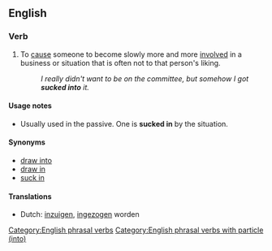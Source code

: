 ==English==

===Verb===
{{infl|en|verb|head=to [[suck]] [[into]]}}

# To [[cause]] someone to become slowly more and more [[involved]] in a business or situation that is often not to that person's liking.
#: ''I really didn't want to be on the committee, but somehow I got '''sucked into''' it.''

====Usage notes====
* Usually used in the passive. One is '''sucked in''' by the situation.

====Synonyms====
* [[draw into]]
* [[draw in]]
* [[suck in]]

====Translations====
*Dutch: [[inzuigen]], [[ingezogen]] worden
[[Category:English phrasal verbs]]
[[Category:English phrasal verbs with particle (into)]]